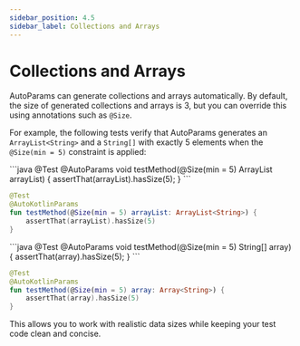 ```yaml
---
sidebar_position: 4.5
sidebar_label: Collections and Arrays
---
```



# Collections and Arrays

AutoParams can generate collections and arrays automatically. By default, the size of generated collections and arrays is 3, but you can override this using annotations such as `@Size`.

For example, the following tests verify that AutoParams generates an `ArrayList<String>` and a `String[]` with exactly 5 elements when the `@Size(min = 5)` constraint is applied:

<JavaKotlinCodeBlock>
```java
@Test
@AutoParams
void testMethod(@Size(min = 5) ArrayList<String> arrayList) {
    assertThat(arrayList).hasSize(5);
}
```

```kotlin
@Test
@AutoKotlinParams
fun testMethod(@Size(min = 5) arrayList: ArrayList<String>) {
    assertThat(arrayList).hasSize(5)
}
```
</JavaKotlinCodeBlock>

<JavaKotlinCodeBlock>
```java
@Test
@AutoParams
void testMethod(@Size(min = 5) String[] array) {
    assertThat(array).hasSize(5);
}
```

```kotlin
@Test
@AutoKotlinParams
fun testMethod(@Size(min = 5) array: Array<String>) {
    assertThat(array).hasSize(5)
}
```
</JavaKotlinCodeBlock>

This allows you to work with realistic data sizes while keeping your test code clean and concise.
